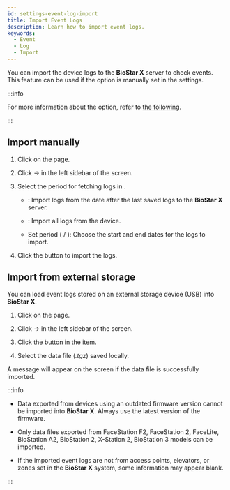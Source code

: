 ```yaml
---
id: settings-event-log-import
title: Import Event Logs
description: Learn how to import event logs.
keywords:
  - Event
  - Log
  - Import
---
```


You can import the device logs to the **BioStar X** server to check events. This feature can be used if the <Cmd sid='setting.server.logUploadType' product='2' /> option is manually set in the <Cmd sid='setting.server' product='2' /> settings.

:::info

For more information about the <Cmd sid='setting.server.logUploadType' product='2' /> option, refer to [the following](settings-server-server#general).

:::

## Import manually

1. Click <Cmd sid='shell.header.setting' /> on the <Cmd sid='shell.header.launcher' /> page.

2. Click <Cmd sid='setting.menu.event.root' /> → <Cmd sid='setting.menu.event.eventLogImport' /> in the left sidebar of the screen.

3. Select the period for fetching logs in <Cmd sid='setting.eventLogImport.UpdateLog.label' />.

   * <Cmd sid='monitoring.updateLog.latest' product='2' />: Import logs from the date after the last saved logs to the **BioStar X** server.

   * <Cmd sid='monitoring.updateLog.all' product='2' />: Import all logs from the device.

   * Set period (<Cmd sid='monitoring.updateLog.from' product='2' /> / <Cmd sid='monitoring.updateLog.to' product='2' />): Choose the start and end dates for the logs to import.

4. Click the <Cmd sid='button.updateLog' product='2' /> button to import the logs.

## Import from external storage

You can load event logs stored on an external storage device (USB) into **BioStar X**.

1. Click <Cmd sid='shell.header.setting' /> on the <Cmd sid='shell.header.launcher' /> page.

2. Click <Cmd sid='setting.menu.event.root' /> → <Cmd sid='setting.menu.event.eventLogImport' /> in the left sidebar of the screen.

3. Click the button in the <Cmd sid='menu.dataImport' product='2' /> item.

4. Select the data file (*.tgz*) saved locally.

A message will appear on the screen if the data file is successfully imported.

:::info

* Data exported from devices using an outdated firmware version cannot be imported into **BioStar X**. Always use the latest version of the firmware.

* Only data files exported from FaceStation F2, FaceStation 2, FaceLite, BioStation A2, BioStation 2, X-Station 2, BioStation 3 models can be imported.

* If the imported event logs are not from access points, elevators, or zones set in the **BioStar X** system, some information may appear blank.

:::
